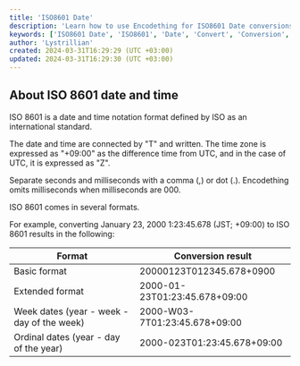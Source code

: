 ```yaml
---
title: 'ISO8601 Date'
description: 'Learn how to use Encodething for ISO8601 Date conversions'
keywords: ['ISO8601 Date', 'ISO8601', 'Date', 'Convert', 'Conversion', 'Encodething']
author: 'Lystrillian'
created: 2024-03-31T16:29:29 (UTC +03:00)
updated: 2024-03-31T16:29:30 (UTC +03:00)
---
```


## About ISO 8601 date and time

ISO 8601 is a date and time notation format defined by ISO as an international standard.

The date and time are connected by "T" and written. The time zone is expressed as "+09:00" as the difference time from UTC, and in the case of UTC, it is expressed as "Z".

Separate seconds and milliseconds with a comma (,) or dot (.). Encodething omits milliseconds when milliseconds are 000.

ISO 8601 comes in several formats.

For example, converting January 23, 2000 1:23:45.678 (JST; +09:00) to ISO 8601 results in the following:

| Format | Conversion result |
| --- | --- |
| Basic format | 20000123T012345.678+0900 |
| Extended format | 2000-01-23T01:23:45.678+09:00 |
| Week dates (year - week - day of the week) | 2000-W03-7T01:23:45.678+09:00 |
| Ordinal dates (year - day of the year) | 2000-023T01:23:45.678+09:00 |